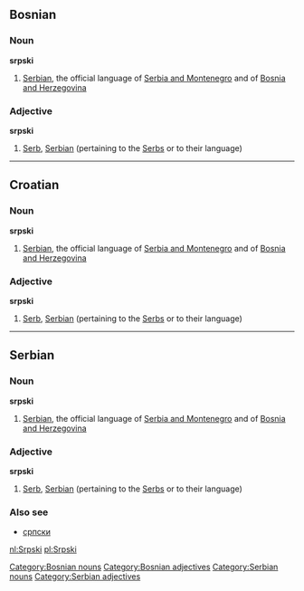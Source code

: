 ==Bosnian== 
[[Category:Bosnian nouns]]
[[Category:Bosnian adjectives]]
===Noun===
'''srpski'''
#[[Serbian]], the official language of [[Serbia and Montenegro]] and of [[Bosnia and Herzegovina]]

===Adjective===
'''srpski'''
#[[Serb]], [[Serbian]] (pertaining to the [[Serb]]s or to their language)

----

==Croatian== 
===Noun===
'''srpski'''
#[[Serbian]], the official language of [[Serbia and Montenegro]] and of [[Bosnia and Herzegovina]]

===Adjective===
'''srpski'''
#[[Serb]], [[Serbian]] (pertaining to the [[Serb]]s or to their language)

----

==Serbian== 
[[Category:Serbian nouns]]
[[Category:Serbian adjectives]]
===Noun===
'''srpski'''
#[[Serbian]], the official language of [[Serbia and Montenegro]] and of [[Bosnia and Herzegovina]]

===Adjective===
'''srpski'''
#[[Serb]], [[Serbian]] (pertaining to the [[Serb]]s or to their language)

===Also see===
*[[српски]]

[[nl:Srpski]]
[[pl:Srpski]]